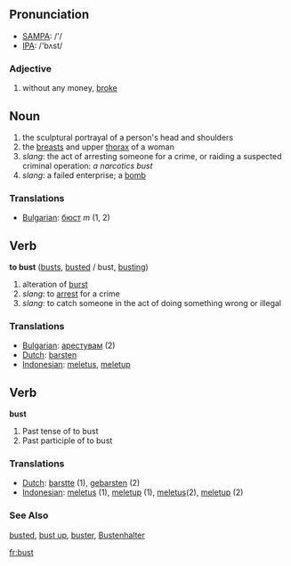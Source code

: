 == Pronunciation ==
*[[w:SAMPA|SAMPA]]: /'/
*[[w:IPA|IPA]]: /'bʌst/
===Adjective===
# {{slang}} without any money, [[broke]]
== Noun ==
# the sculptural portrayal of a person's head and shoulders
# the [[breast]]s and upper [[thorax]] of a woman
# ''slang'': the act of arresting someone for a crime, or raiding a suspected criminal operation: ''a narcotics bust''
# ''slang'': a failed enterprise; a [[bomb]]

=== Translations ===

*[[Bulgarian]]: [[бюст]] ''m'' (1, 2)

== Verb ==

'''to bust''' ([[busts]], [[busted]] / bust, [[busting]])

# alteration of [[burst]]
# ''slang'': to [[arrest]] for a crime
# ''slang'': to catch someone in the act of doing something wrong or illegal

=== Translations ===
*[[Bulgarian]]: [[арестувам]] (2)
*[[Dutch]]: [[barsten]]
*[[Indonesian]]: [[letus|meletus]], [[letup|meletup]]

== Verb ==

'''bust'''

# Past tense of to bust
# Past participle of to bust

=== Translations ===
*[[Dutch]]: [[barstte]] (1), [[gebarsten]] (2)
*[[Indonesian]]: [[letus|meletus]] (1), [[letup|meletup]] (1), [[letus|meletus]](2), [[letup|meletup]] (2)
===See Also===
[[busted]], [[bust up]], [[buster]], [[Bustenhalter]]

[[fr:bust]]